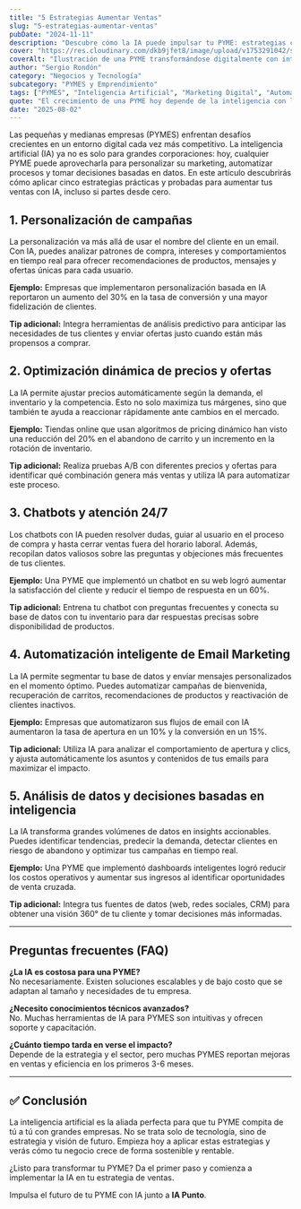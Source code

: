 ```yaml
---
title: "5 Estrategias Aumentar Ventas"
slug: "5-estrategias-aumentar-ventas"
pubDate: "2024-11-11"
description: "Descubre cómo la IA puede impulsar tu PYME: estrategias concretas de marketing, automatización y datos para aumentar ventas."
cover: "https://res.cloudinary.com/dkb9jfet8/image/upload/v1753291042/small-business_kk56r6.jpg"
coverAlt: "Ilustración de una PYME transformándose digitalmente con inteligencia artificial."
author: "Sergio Rondón"
category: "Negocios y Tecnología"
subcategory: "PYMES y Emprendimiento"
tags: ["PYMES", "Inteligencia Artificial", "Marketing Digital", "Automatización", "Ventas"]
quote: "El crecimiento de una PYME hoy depende de la inteligencia con la que se aplican datos, IA y estrategia. — Sergio Rondón"
date: "2025-08-02"
---
```




Las pequeñas y medianas empresas (PYMES) enfrentan desafíos crecientes en un entorno digital cada vez más competitivo. La inteligencia artificial (IA) ya no es solo para grandes corporaciones: hoy, cualquier PYME puede aprovecharla para personalizar su marketing, automatizar procesos y tomar decisiones basadas en datos. En este artículo descubrirás cómo aplicar cinco estrategias prácticas y probadas para aumentar tus ventas con IA, incluso si partes desde cero.

<h2 id="1-personalizacion-de-campanas">1. Personalización de campañas</h2>

La personalización va más allá de usar el nombre del cliente en un email. Con IA, puedes analizar patrones de compra, intereses y comportamientos en tiempo real para ofrecer recomendaciones de productos, mensajes y ofertas únicas para cada usuario.

**Ejemplo:** Empresas que implementaron personalización basada en IA reportaron un aumento del 30% en la tasa de conversión y una mayor fidelización de clientes.

**Tip adicional:** Integra herramientas de análisis predictivo para anticipar las necesidades de tus clientes y enviar ofertas justo cuando están más propensos a comprar.

<h2 id="2-optimizacion-de-precios-y-ofertas">
  2. Optimización dinámica de precios y ofertas
</h2>

La IA permite ajustar precios automáticamente según la demanda, el inventario y la competencia. Esto no solo maximiza tus márgenes, sino que también te ayuda a reaccionar rápidamente ante cambios en el mercado.

**Ejemplo:** Tiendas online que usan algoritmos de pricing dinámico han visto una reducción del 20% en el abandono de carrito y un incremento en la rotación de inventario.

**Tip adicional:** Realiza pruebas A/B con diferentes precios y ofertas para identificar qué combinación genera más ventas y utiliza IA para automatizar este proceso.

<h2 id="3-chatbots-digitales-24-7">3. Chatbots y atención 24/7</h2>

Los chatbots con IA pueden resolver dudas, guiar al usuario en el proceso de compra y hasta cerrar ventas fuera del horario laboral. Además, recopilan datos valiosos sobre las preguntas y objeciones más frecuentes de tus clientes.

**Ejemplo:** Una PYME que implementó un chatbot en su web logró aumentar la satisfacción del cliente y reducir el tiempo de respuesta en un 60%.

**Tip adicional:** Entrena tu chatbot con preguntas frecuentes y conecta su base de datos con tu inventario para dar respuestas precisas sobre disponibilidad de productos.

<h2 id="4-automatizacion-de-email-marketing">
  4. Automatización inteligente de Email Marketing
</h2>

La IA permite segmentar tu base de datos y enviar mensajes personalizados en el momento óptimo. Puedes automatizar campañas de bienvenida, recuperación de carritos, recomendaciones de productos y reactivación de clientes inactivos.

**Ejemplo:** Empresas que automatizaron sus flujos de email con IA aumentaron la tasa de apertura en un 10% y la conversión en un 15%.

**Tip adicional:** Utiliza IA para analizar el comportamiento de apertura y clics, y ajusta automáticamente los asuntos y contenidos de tus emails para maximizar el impacto.

<h2 id="5-analisis-de-datos-y-reportes">
  5. Análisis de datos y decisiones basadas en inteligencia
</h2>

La IA transforma grandes volúmenes de datos en insights accionables. Puedes identificar tendencias, predecir la demanda, detectar clientes en riesgo de abandono y optimizar tus campañas en tiempo real.

**Ejemplo:** Una PYME que implementó dashboards inteligentes logró reducir los costos operativos y aumentar sus ingresos al identificar oportunidades de venta cruzada.

**Tip adicional:** Integra tus fuentes de datos (web, redes sociales, CRM) para obtener una visión 360° de tu cliente y tomar decisiones más informadas.

---

## Preguntas frecuentes (FAQ)

**¿La IA es costosa para una PYME?**  
No necesariamente. Existen soluciones escalables y de bajo costo que se adaptan al tamaño y necesidades de tu empresa.

**¿Necesito conocimientos técnicos avanzados?**  
No. Muchas herramientas de IA para PYMES son intuitivas y ofrecen soporte y capacitación.

**¿Cuánto tiempo tarda en verse el impacto?**  
Depende de la estrategia y el sector, pero muchas PYMES reportan mejoras en ventas y eficiencia en los primeros 3-6 meses.

---

## ✅ Conclusión

La inteligencia artificial es la aliada perfecta para que tu PYME compita de tú a tú con grandes empresas. No se trata solo de tecnología, sino de estrategia y visión de futuro. Empieza hoy a aplicar estas estrategias y verás cómo tu negocio crece de forma sostenible y rentable.

¿Listo para transformar tu PYME? Da el primer paso y comienza a implementar la IA en tu estrategia de ventas.

Impulsa el futuro de tu PYME con IA junto a **IA Punto**.
